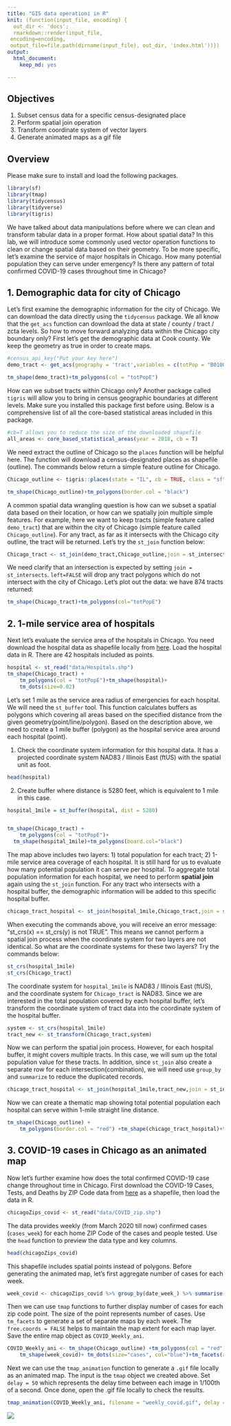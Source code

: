 ```yaml
---
title: "GIS data operationi in R"
knit: (function(input_file, encoding) {
  out_dir <- 'docs';
  rmarkdown::render(input_file,
 encoding=encoding,
 output_file=file.path(dirname(input_file), out_dir, 'index.html'))})
output: 
  html_document: 
    keep_md: yes

---
```


## Objectives
1. Subset census data for a specific census-designated place
2. Perform spatial join operation 
3. Transform coordinate system of vector layers 
4. Generate animated maps as a gif file

## Overview 

Please make sure to install and load the following packages. 

```r
library(sf)
library(tmap)
library(tidycensus)
library(tidyverse)
library(tigris)

```

We have talked about data manipulations before where we can clean and transform tabular data in a proper format. How about spatial data? In this lab, we will introduce some commonly used vector operation functions to clean or change spatial data based on their geometry. To be more specific, let's examine the service of major hospitals in Chicago. How many potential population they can serve under emergency? Is there any pattern of total confirmed COVID-19 cases throughout time in Chicago? 


## 1. Demographic data for city of Chicago

Let's first examine the demographic information for the city of Chicago. We can download the data directly using the `tidycensus` package. We all know that the `get_acs` function can download the data at state / county / tract / zcta levels. So how to move forward analyzing data within the Chicago city boundary only? First let's get the demographic data at Cook county. We keep the geometry as true in order to create maps. 

```r
#census_api_key("Put your key here")
demo_tract <- get_acs(geography = 'tract',variables = c(totPop = "B01001_001",Hispanic ="B03003_003", NOTHispanic = "B03003_002",White = "B02001_002",Afr = "B02001_003",Asian = "B02001_005"), year = 2018, state = 'IL', county="Cook", geometry = T, output="wide")

tm_shape(demo_tract)+tm_polygons(col = "totPopE")
```
 
How can we subset tracts within Chicago only? Another package called `tigris` will allow you to bring in census geographic boundaries at different levels. Make sure you installed this package first before using. Below is a comprehensive list of all the core-based statistical areas included in this package. 

```r
#cb=T allows you to reduce the size of the downloaded shapefile 
all_areas <- core_based_statistical_areas(year = 2018, cb = T)
```

We need extract the outline of Chicago so the `places` function will be helpful here. The function will download a census-designated places as shapefile (outline). The commands below return a simple feature outline for Chicago. 

```r
Chicago_outline <- tigris::places(state = "IL", cb = TRUE, class = "sf") %>% filter(NAME=="Chicago")

tm_shape(Chicago_outline)+tm_polygons(border.col = "black")

```


A common spatial data wrangling question is how can we subset a spatial data based on their location, or how can we spatially join multiple simple features. For example, here we want to keep tracts (simple feature called `demo_tract`) that are within the city of Chicago (simple feature called `Chicago_outline`). For any tract, as far as it intersects with the Chicago city outline, the tract will be returned. Let's try the `st_join` function below:

```r
Chicago_tract <- st_join(demo_tract,Chicago_outline,join = st_intersects, left=FALSE)

```

We need clarify that an intersection is expected by setting `join = st_intersects`. `left=FALSE` will drop any tract polygons which do not intersect with the city of Chicago. Let's plot out the data: we have 874 tracts returned:

```r
tm_shape(Chicago_tract)+tm_polygons(col="totPopE")
```

## 2. 1-mile service area of hospitals

Next let's evaluate the service area of the hospitals in Chicago. You need download the hospital data as shapefile locally from [here](https://data.cityofchicago.org/Health-Human-Services/Hospitals-Chicago/ucpz-2r55). Load the hospital data in R. There are 42 hospitals included as points. 

```r
hospital <- st_read("data/Hospitals.shp")
tm_shape(Chicago_tract) +
    tm_polygons(col = "totPopE")+tm_shape(hospital)+
    tm_dots(size=0.02)
```

Let's set 1 mile as the service area radius of emergencies for each hospital. We will need the `st_buffer` tool. This function calculates buffers as polygons which covering all areas based on the specified distance from the given geometry(point/line/polygon). Based on the description above, we need to create a 1 mile buffer (polygon) as the hospital service area around each hospital (point). 

1. Check the coordinate system information for this hospital data. It has a projected coordinate system NAD83 / Illinois East (ftUS) with the spatial unit as foot. 

```r

head(hospital)

```

2. Create buffer where distance is 5280 feet, which is equivalent to 1 mile in this case. 

```r
hospital_1mile = st_buffer(hospital, dist = 5280)


tm_shape(Chicago_tract) +
    tm_polygons(col = "totPopE")+
  tm_shape(hospital_1mile)+tm_polygons(board.col="black")
```

The map above includes two layers: 1) total population for each tract; 2) 1-mile service area coverage of each hospital. It is still hard for us to evaluate how many potential population it can serve per hospital. To aggregate total population information for each hospital, we need to perform **spatial join** again using the `st_join` function. For any tract who intersects with a hospital buffer, the demographic information will be added to this specific hospital buffer. 

```r
chicago_tract_hospital <- st_join(hospital_1mile,Chicago_tract,join = st_intersects, left=FALSE) 

```

When executing the commands above, you will receive an error message: "st_crs(x) == st_crs(y) is not TRUE". This means we cannot perform a spatial join process when the coordinate system for two layers are not identical. So what are the coordinate systems for these two layers? Try the commands below:

```r
st_crs(hospital_1mile)
st_crs(Chicago_tract)
```

The coordinate system for `hospital_1mile` is NAD83 / Illinois East (ftUS), and the coordinate system for `Chicago_tract` is NAD83. Since we are interested in the total population covered by each hospital buffer, let's transform the coordinate system of tract data into the coordinate system of the hospital buffer. 

```r
system <- st_crs(hospital_1mile)
tract_new <- st_transform(Chicago_tract,system)   
```

Now we can perform the spatial join process. However, for each hospital buffer, it might covers multiple tracts. In this case, we will sum up the total population value for these tracts. In addition, since `st_join` also create a separate row for each intersection(combination), we will need use `group_by` and `summarize` to reduce the duplicated records.

```r
chicago_tract_hospital <- st_join(hospital_1mile,tract_new,join = st_intersects, left=FALSE) %>% group_by(BLDGID) %>% summarise(Totalpop=sum(totPopE))

```

Now we can create a thematic map showing total potential population each hospital can serve within 1-mile straight line distance. 

```r

tm_shape(Chicago_outline) +
    tm_polygons(border.col = "red") +tm_shape(chicago_tract_hospital)+tm_polygons(col="Totalpop",style = "quantile")

```

## 3. COVID-19 cases in Chicago as an animated map

Now let's further examine how does the total confirmed COVID-19 case change throughout time in Chicago. First download the COVID-19 Cases, Tests, and Deaths by ZIP Code data from [here](https://data.cityofchicago.org/Health-Human-Services/COVID-19-Cases-Tests-and-Deaths-by-ZIP-Code/yhhz-zm2v) as a shapefile, then load the data in R. 
```r
chicagoZips_covid <- st_read("data/COVID_zip.shp")

```

The data provides weekly (from March 2020 till now) confirmed cases (`cases_week`) for each home ZIP Code of the cases and people tested. Use the `head` function to preview the data type and key columns. 

```r
head(chicagoZips_covid)
```



This shapefile includes spatial points instead of polygons. Before generating the animated map, let's first aggregate number of cases for each week. 

```r
week_covid <- chicagoZips_covid %>% group_by(date_week_) %>% summarise(cases=sum(cases_week, na.rm = T))

```

Then we can use `tmap` functions to further display number of cases for each zip code point. The size of the point represents number of cases. Use `tm_facets` to generate a set of separate maps by each week.  The `free.coords = FALSE` helps to maintain the map extent for each map layer. Save the entire map object as `COVID_Weekly_ani`. 

```r
COVID_Weekly_ani <- tm_shape(Chicago_outline) +tm_polygons(col = "red") +tm_shape(chicago_tract_hospital)+tm_polygons(col="Totalpop",style = "quantile")+
    tm_shape(week_covid)+ tm_dots(size="cases", col="blue")+tm_facets(along = "date_week_", free.coords = FALSE)

```

Next we can use the `tmap_animation` function to generate a `.gif` file locally as an animated map. The input is the `tmap` object we created above. Set `delay = 50` which represents the delay time between each image in 1/100th of a second. Once done, open the .gif file locally to check the results. 

```r
tmap_animation(COVID_Weekly_ani, filename = "weekly_covid.gif", delay = 50)

```


![](data/weekly_covid.gif)
